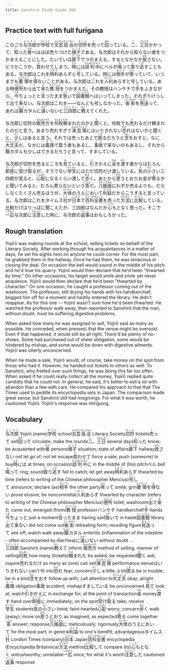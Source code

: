 ```yaml
---
title: Sanshiro Study Guide 206
---
```


## Practice text with full furigana

<p>
このごろ<ruby><rb>与次郎</rb><rt>よじろう</rt></ruby>が<ruby><rb>学校</rb><rt>がっこう</rt></ruby>で<ruby><rb>文芸</rb><rt>ぶんげい</rt></ruby><ruby><rb>協会</rb><rt>きょうかい</rt></ruby>の<ruby><rb>切符</rb><rt>きっぷ</rt></ruby>を<ruby><rb>売</rb><rt>う</rt></ruby>って<ruby><rb>回</rb><rt>まわ</rt></ruby>っている。<ruby><rb>二</rb><rt>に</rt></ruby>、<ruby><rb>三日</rb><rt>さんにち</rt></ruby>かかって、<ruby><rb>知</rb><rt>し</rt></ruby>った<ruby><rb>者</rb><rt>もの</rt></ruby>へはほぼ売りつけた<ruby><rb>様子</rb><rt>ようす</rt></ruby>である。与次郎はそれから知らない者をつかまえることにした。たいていは<ruby><rb>廊下</rb><rt>ろうか</rt></ruby>でつかまえる。するとなかなか<ruby><rb>放</rb><rt>はな</rt></ruby>さない。どうかこうか、<ruby><rb>買</rb><rt>か</rt></ruby>わせてしまう。<ruby><rb>時</rb><rt>とき</rt></ruby>には<ruby><rb>談判中</rb><rt>だんぱんちゅう</rt></ruby>にベルが<ruby><rb>鳴</rb><rt>な</rt></ruby>って<ruby><rb>取</rb><rt>と</rt></ruby>り<ruby><rb>逃</rb><rt>にが</rt></ruby>すこともある。与次郎はこれを<ruby><rb>時</rb><rt>とき</rt></ruby><ruby><rb>利</rb><rt>り</rt></ruby>あらずと<ruby><rb>号</rb><rt>ごう</rt></ruby>している。時には<ruby><rb>相手</rb><rt>あいて</rt></ruby>が<ruby><rb>笑</rb><rt>わら</rt></ruby>っていて、いつまでも<ruby><rb>要領</rb><rt>ようりょう</rt></ruby>を<ruby><rb>得</rb><rt>え</rt></ruby>ないことがある。与次郎はこれを<ruby><rb>人</rb><rt>ひと</rt></ruby><ruby><rb>利</rb><rt>り</rt></ruby>あらずと号している。ある時<ruby><rb>便所</rb><rt>べんじょ</rt></ruby>から<ruby><rb>出</rb><rt>で</rt></ruby>て<ruby><rb>来</rb><rt>き</rt></ruby>た<ruby><rb>教授</rb><rt>きょうじゅ</rt></ruby>をつかまえた。その教授はハンケチで<ruby><rb>手</rb><rt>て</rt></ruby>をふきながら、<ruby><rb>今</rb><rt>いま</rt></ruby>ちょっとと<ruby><rb>言</rb><rt>い</rt></ruby>ったまま<ruby><rb>急</rb><rt>いそ</rt></ruby>いで<ruby><rb>図書館</rb><rt>としょかん</rt></ruby>へはいってしまった。それぎりけっして<ruby><rb>出</rb><rt>で</rt></ruby>て<ruby><rb>来</rb><rt>こ</rt></ruby>ない。与次郎はこれを――なんとも号しなかった。<ruby><rb>後影</rb><rt>うしろかげ</rt></ruby>を<ruby><rb>見送</rb><rt>みおく</rt></ruby>って、あれは<ruby><rb>腸</rb><rt>ちょう</rt></ruby>カタルに<ruby><rb>違</rb><rt>ちが</rt></ruby>いないと<ruby><rb>三四郎</rb><rt>さんしろう</rt></ruby>に<ruby><rb>教</rb><rt>おし</rt></ruby>えてくれた。
</p>

<p>
与次郎に切符の<ruby><rb>販売方</rb><rt>はんばいかた</rt></ruby>を<ruby><rb>何枚</rb><rt>なんまい</rt></ruby><ruby><rb>頼</rb><rt>たの</rt></ruby>まれたのかと<ruby><rb>聞</rb><rt>き</rt></ruby>くと、何枚でも<ruby><rb>売</rb><rt>う</rt></ruby>れるだけ頼まれたのだと言う。あまり売れすぎて<ruby><rb>演芸場</rb><rt>えんげいじょう</rt></ruby>にはいりきれない<ruby><rb>恐</rb><rt>おそ</rt></ruby>れはないかと聞くと、<ruby><rb>少</rb><rt>すこ</rt></ruby>しはあると言う。それでは売ったあとで<ruby><rb>困</rb><rt>こま</rt></ruby>るだろうと<ruby><rb>念</rb><rt>ねん</rt></ruby>をおすと、なに<ruby><rb>大丈夫</rb><rt>だいじょうぶ</rt></ruby>だ、なかには<ruby><rb>義理</rb><rt>ぎり</rt></ruby>で買う者もあるし、<ruby><rb>事故</rb><rt>じこ</rt></ruby>で来ないのもあるし、それから腸カタルも少しはできるだろうと言って、すましている。
</p>

<p>
与次郎が切符を売るところを<ruby><rb>見</rb><rt>み</rt></ruby>ていると、<ruby><rb>引</rb><rt>ひ</rt></ruby>きかえに<ruby><rb>金</rb><rt>かね</rt></ruby>を<ruby><rb>渡</rb><rt>わた</rt></ruby>す者からはむろん<ruby><rb>即座</rb><rt>そくざ</rt></ruby>に<ruby><rb>受</rb><rt>う</rt></ruby>け<ruby><rb>取</rb><rt>と</rt></ruby>るが、そうでない<ruby><rb>学生</rb><rt>がくせい</rt></ruby>にはただ切符だけ渡している。<ruby><rb>気</rb><rt>き</rt></ruby>の<ruby><rb>小</rb><rt>ちい</rt></ruby>さい三四郎が見ると、<ruby><rb>心配</rb><rt>しんぱい</rt></ruby>になるくらい渡して<ruby><rb>歩</rb><rt>ある</rt></ruby>く。あとから<ruby><rb>思</rb><rt>おも</rt></ruby>うとおりお金が<ruby><rb>寄</rb><rt>よ</rt></ruby>るかと聞いてみると、むろん寄らないという<ruby><rb>答</rb><rt>こたえ</rt></ruby>だ。<ruby><rb>几帳面</rb><rt>きちょうめん</rt></ruby>にわずか売るよりも、だらしなくたくさん売るほうが、<ruby><rb>大体</rb><rt>だいたい</rt></ruby>のうえにおいて<ruby><rb>利益</rb><rt>りえき</rt></ruby>だからこうすると言っている。与次郎はこれをタイムス<ruby><rb>社</rb><rt>しゃ</rt></ruby>が<ruby><rb>日本</rb><rt>にほん</rt></ruby>で<ruby><rb>百科全書</rb><rt>ひゃっかぜんしょ</rt></ruby>を売った<ruby><rb>方法</rb><rt>ほうほう</rt></ruby>に<ruby><rb>比較</rb><rt>ひかく</rt></ruby>している。比較だけはりっぱに聞こえたが、三四郎はなんだか<ruby><rb>心</rb><rt>こころ</rt></ruby>もとなく思った。そこで<ruby><rb>一応</rb><rt>いちおう</rt></ruby>与次郎に<ruby><rb>注意</rb><rt>ちゅうい</rt></ruby>した時に、与次郎の<ruby><rb>返事</rb><rt>へんじ</rt></ruby>はおもしろかった。
</p>


## Rough translation

Yojirō was making rounds at the school, selling tickets on behalf of the Literary Society. After working through his acquaintances in a matter of days, he set his sights next on anyone he could corner. For the most part, he grabbed them in the hallway. Once he had them, he was tenacious in closing the deal. On occasion the bell would sound in the middle of his pitch and he'd lose his quarry. Yojirō would then declare that he'd been "thwarted by time." On other occasions, his target would smile and smile yet never acquiesce. Yojirō would then declare that he'd been "thwarted by character." On one occasion, he caught a professor coming out of the washroom. The professor, still drying his hands with his handkerchief, begged him off for a moment and hastily entered the library. He didn't reappear. As for this one -- Yojirō wasn't sure how he'd been thwarted. He watched the professor walk away, then reported to Sanshirō that the man, without doubt, must be suffering digestive problems.

When asked how many he was assigned to sell, Yojirō said as many as possible. He conceded, when pressed, that the venue might be oversold. Even if that happened, it would still be all right. There'd be plenty of no-shows. Some had purchased out of sheer obligation, some would be hindered by mishap, and some would be down with digestive ailments. Yojirō was utterly unconcerned.

When he made a sale, Yojirō would, of course, take money on the spot from those who had it. However, he handed out tickets to others as well. To Sanshirō, who fretted over such things, he was doing this far too often. When asked if he could really collect all the money, Yojirō replied quite candidly that he could not. In general, he said, it's better to sell a lot with abandon than a few with care. He compared his approach to that that The Times used to peddle its encyclopedia sets in Japan. The comparison made great sense, but Sanshirō still had misgivings. For what it was worth, he cautioned Yojirō. Yojirō's response was intriguing.               


## Vocabulary

<p>
<span class="vocabstudy"><ruby><rb>与次郎</rb><rt>よじろう</rt></ruby>&nbsp;Yojirō (name)</span><span class="vocabstudy"><ruby><rb>学校</rb><rt>がっこう</rt></ruby>&nbsp;school</span><span class="vocabstudy"><ruby><rb>文芸</rb><rt>ぶんげい</rt></ruby><ruby><rb>協会</rb><rt>きょうかい</rt></ruby>&nbsp;Literary Society</span><span class="vocabstudy"><ruby><rb>切符</rb><rt>きっぷ</rt></ruby>&nbsp;tickets</span><span class="vocabstudy"><ruby><rb>売</rb><rt>う</rt></ruby>って&nbsp;sell</span><span class="vocabstudy"><ruby><rb>回</rb><rt>まわ</rt></ruby>って&nbsp;circulate; make the rounds</span><span class="vocabstudy"><ruby><rb>二</rb><rt>に</rt></ruby>、<ruby><rb>三日</rb><rt>さんにち</rt></ruby>&nbsp;several days</span><span class="vocabstudy"><ruby><rb>知</rb><rt>し</rt></ruby>った&nbsp;know; be acquainted with</span><span class="vocabstudy"><ruby><rb>者</rb><rt>もの</rt></ruby>&nbsp;persons</span><span class="vocabstudy"><ruby><rb>様子</rb><rt>ようす</rt></ruby>&nbsp;situation; state of affairs</span><span class="vocabstudy"><ruby><rb>廊下</rb><rt>ろうか</rt></ruby>&nbsp;hallway</span><span class="vocabstudy"><ruby><rb>放</rb><rt>はな</rt></ruby>さない&nbsp;not let go of; not let escape</span><span class="vocabstudy"><ruby><rb>買</rb><rt>か</rt></ruby>わせて&nbsp;force a sale; push (someone) to buy</span><span class="vocabstudy"><ruby><rb>時</rb><rt>とき</rt></ruby>には&nbsp;at times; on occasion</span><span class="vocabstudy"><ruby><rb>談判中</rb><rt>だんぱんちゅう</rt></ruby>に&nbsp;in the middle of (his) pitch</span><span class="vocabstudy">ベル&nbsp;bell</span><span class="vocabstudy"><ruby><rb>鳴</rb><rt>な</rt></ruby>って&nbsp;ring; sound</span><span class="vocabstudy"><ruby><rb>取</rb><rt>と</rt></ruby>り<ruby><rb>逃</rb><rt>にが</rt></ruby>す&nbsp;fail to catch; let get away</span><span class="vocabstudy"><ruby><rb>時</rb><rt>とき</rt></ruby><ruby><rb>利</rb><rt>り</rt></ruby>あらず&nbsp;thwarted by time (refers to writing of the Chinese philosopher Mencius)</span><span class="vocabstudy"><ruby><rb>号</rb><rt>ごう</rt></ruby>して&nbsp;announce; declare (as)</span><span class="vocabstudy"><ruby><rb>相手</rb><rt>あいて</rt></ruby>&nbsp;the other party</span><span class="vocabstudy"><ruby><rb>笑</rb><rt>わら</rt></ruby>って&nbsp;smile; grin</span><span class="vocabstudy"><ruby><rb>要領</rb><rt>ようりょう</rt></ruby>を<ruby><rb>得</rb><rt>え</rt></ruby>ない&nbsp;prove elusive; be noncommittal</span><span class="vocabstudy"><ruby><rb>人</rb><rt>ひと</rt></ruby><ruby><rb>利</rb><rt>り</rt></ruby>あらず&nbsp;thwarted by character (refers to writing of the Chinese philosopher Mencius)</span><span class="vocabstudy"><ruby><rb>便所</rb><rt>べんじょ</rt></ruby>&nbsp;toilet; washroom</span><span class="vocabstudy"><ruby><rb>出</rb><rt>で</rt></ruby>て<ruby><rb>来</rb><rt>き</rt></ruby>た&nbsp;came out; emerged (from)</span><span class="vocabstudy"><ruby><rb>教授</rb><rt>きょうじゅ</rt></ruby>&nbsp;professor</span><span class="vocabstudy">ハンケチ&nbsp;handkerchief</span><span class="vocabstudy"><ruby><rb>手</rb><rt>て</rt></ruby>&nbsp;hands</span><span class="vocabstudy"><ruby><rb>今</rb><rt>いま</rt></ruby>ちょっと&nbsp;just a moment</span><span class="vocabstudy"><ruby><rb>言</rb><rt>い</rt></ruby>ったまま&nbsp;having said</span><span class="vocabstudy"><ruby><rb>急</rb><rt>いそ</rt></ruby>いで&nbsp;in haste</span><span class="vocabstudy"><ruby><rb>図書館</rb><rt>としょかん</rt></ruby>&nbsp;library</span><span class="vocabstudy"><ruby><rb>出</rb><rt>で</rt></ruby>て<ruby><rb>来</rb><rt>こ</rt></ruby>ない&nbsp;did not come out</span><span class="vocabstudy"><ruby><rb>後影</rb><rt>うしろかげ</rt></ruby>&nbsp;retreating form; receding figure</span><span class="vocabstudy"><ruby><rb>見送</rb><rt>みおく</rt></ruby>って&nbsp;see off; watch walk away</span><span class="vocabstudy"><ruby><rb>腸</rb><rt>ちょう</rt></ruby>カタル&nbsp;enteritis (inflammation of the intestine - often accompanied by diarrhea)</span><span class="vocabstudy">に<ruby><rb>違</rb><rt>ちが</rt></ruby>いない&nbsp;without doubt ...</span><span class="vocabstudy"><ruby><rb>三四郎</rb><rt>さんしろう</rt></ruby>&nbsp;Sanshirō (name)</span><span class="vocabstudy"><ruby><rb>教</rb><rt>おし</rt></ruby>えて&nbsp;inform</span>
<span class="vocabstudy"><ruby><rb>販売方</rb><rt>はんばいかた</rt></ruby>&nbsp;method of selling; manner of selling</span><span class="vocabstudy"><ruby><rb>何枚</rb><rt>なんまい</rt></ruby>&nbsp;how many (tickets)</span><span class="vocabstudy"><ruby><rb>頼</rb><rt>たの</rt></ruby>まれた&nbsp;be asked; be requested</span><span class="vocabstudy"><ruby><rb>聞</rb><rt>き</rt></ruby>く&nbsp;ask; inquire</span><span class="vocabstudy"><ruby><rb>売</rb><rt>う</rt></ruby>れるだけ&nbsp;as many as (one) can sell</span><span class="vocabstudy"><ruby><rb>演芸場</rb><rt>えんげいじょう</rt></ruby>&nbsp;performance venue</span><span class="vocabstudy">はいりきれない&nbsp;can't fit into</span><span class="vocabstudy"><ruby><rb>恐</rb><rt>おそ</rt></ruby>れ&nbsp;fear; concern</span><span class="vocabstudy"><ruby><rb>少</rb><rt>すこ</rt></ruby>し&nbsp;a little; a bit</span><span class="vocabstudy"><ruby><rb>困</rb><rt>こま</rt></ruby>る&nbsp;be in trouble; be in a bind</span><span class="vocabstudy"><ruby><rb>念</rb><rt>ねん</rt></ruby>をおす&nbsp;follow up with; call attention to</span><span class="vocabstudy"><ruby><rb>大丈夫</rb><rt>だいじょうぶ</rt></ruby>&nbsp;okay; alright</span><span class="vocabstudy"><ruby><rb>義理</rb><rt>ぎり</rt></ruby>&nbsp;obligation</span><span class="vocabstudy"><ruby><rb>事故</rb><rt>じこ</rt></ruby>&nbsp;accident; mishap</span><span class="vocabstudy">すましている&nbsp;be unconcerned</span>
<span class="vocabstudy"><ruby><rb>見</rb><rt>み</rt></ruby>て&nbsp;look at; watch</span><span class="vocabstudy"><ruby><rb>引</rb><rt>ひ</rt></ruby>きかえに&nbsp;in exchange for; at the point of transaction</span><span class="vocabstudy"><ruby><rb>金</rb><rt>かね</rt></ruby>&nbsp;money</span><span class="vocabstudy"><ruby><rb>渡</rb><rt>わた</rt></ruby>す&nbsp;hand over</span><span class="vocabstudy"><ruby><rb>即座</rb><rt>そくざ</rt></ruby>に&nbsp;immediately; on the spot</span><span class="vocabstudy"><ruby><rb>受</rb><rt>う</rt></ruby>け<ruby><rb>取</rb><rt>と</rt></ruby>る&nbsp;take; receive</span><span class="vocabstudy"><ruby><rb>学生</rb><rt>がくせい</rt></ruby>&nbsp;students</span><span class="vocabstudy"><ruby><rb>気</rb><rt>き</rt></ruby>の<ruby><rb>小</rb><rt>ちい</rt></ruby>さい&nbsp;timid; faint-hearted</span><span class="vocabstudy"><ruby><rb>心配</rb><rt>しんぱい</rt></ruby>&nbsp;worry; concern</span><span class="vocabstudy"><ruby><rb>歩</rb><rt>ある</rt></ruby>く&nbsp;walk (away); move on</span><span class="vocabstudy"><ruby><rb>思</rb><rt>おも</rt></ruby>うとおり&nbsp;as imagined; as expected</span><span class="vocabstudy"><ruby><rb>寄</rb><rt>よ</rt></ruby>る&nbsp;come together</span><span class="vocabstudy"><ruby><rb>答</rb><rt>こたえ</rt></ruby>&nbsp;answer; response</span><span class="vocabstudy"><ruby><rb>几帳面</rb><rt>きちょうめん</rt></ruby>に&nbsp;meticulously; rigorously</span><span class="vocabstudy"><ruby><rb>大体</rb><rt>だいたい</rt></ruby>のうえにおいて&nbsp;for the most part; in general</span><span class="vocabstudy"><ruby><rb>利益</rb><rt>りえき</rt></ruby>&nbsp;to one's benefit; advantageous</span><span class="vocabstudy">タイムス<ruby><rb>社</rb><rt>しゃ</rt></ruby>&nbsp;London Times (company)</span><span class="vocabstudy"><ruby><rb>日本</rb><rt>にほん</rt></ruby>&nbsp;Japan</span><span class="vocabstudy"><ruby><rb>百科全書</rb><rt>ひゃっかぜんしょ</rt></ruby>&nbsp;encyclopedia (Encyclopedia Britannica)</span><span class="vocabstudy"><ruby><rb>方法</rb><rt>ほうほう</rt></ruby>&nbsp;method</span><span class="vocabstudy"><ruby><rb>比較</rb><rt>ひかく</rt></ruby>して&nbsp;compare (to)</span><span class="vocabstudy"><ruby><rb>心</rb><rt>こころ</rt></ruby>もとなく&nbsp;untrustworthy; unreliable</span><span class="vocabstudy"><ruby><rb>一応</rb><rt>いちおう</rt></ruby>&nbsp;once; for what it's worth</span><span class="vocabstudy"><ruby><rb>注意</rb><rt>ちゅうい</rt></ruby>した&nbsp;cautioned</span><span class="vocabstudy"><ruby><rb>返事</rb><rt>へんじ</rt></ruby>&nbsp;response</span>
</p>
